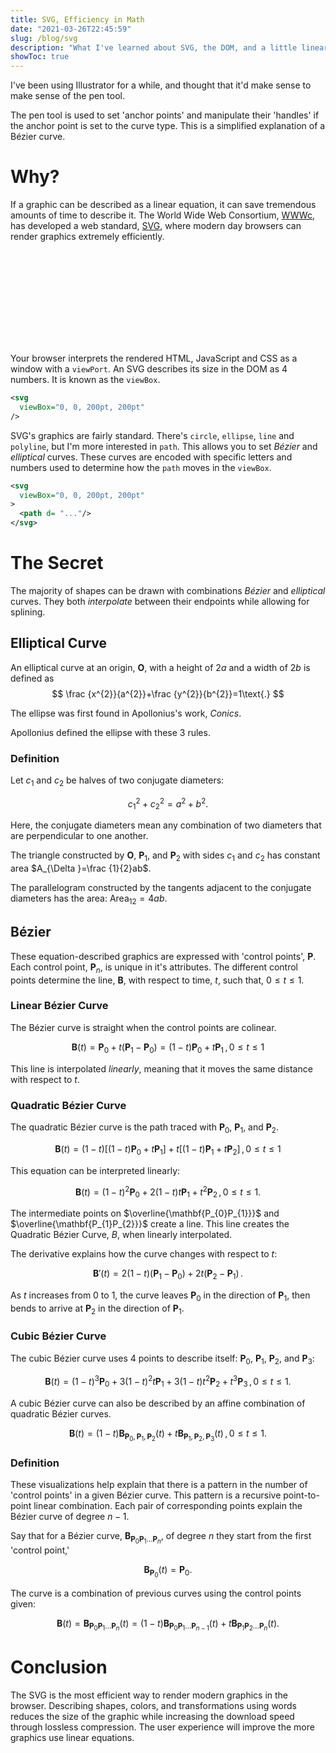 ```yaml
---
title: SVG, Efficiency in Math
date: "2021-03-26T22:45:59"
slug: /blog/svg
description: "What I've learned about SVG, the DOM, and a little linear algebra."
showToc: true
---
```


I've been using Illustrator for a while, and thought that it'd make sense to make sense of the pen tool.

The pen tool is used to set 'anchor points' and manipulate their 'handles' if the anchor point is set to the curve type. This is a simplified explanation of a Bézier curve.

# Why?

If a graphic can be described as a linear equation, it can save tremendous amounts of time to describe it. The World Wide Web Consortium, [WWWc](https://en.wikipedia.org/wiki/World_Wide_Web_Consortium), has developed a web standard, [SVG](https://en.wikipedia.org/wiki/Scalable_Vector_Graphics), where modern day browsers can render graphics extremely efficiently.

<W3C />

<SVG />

Your browser interprets the rendered HTML, JavaScript and CSS as a window with a `viewPort`. An SVG describes its size in the DOM as 4 numbers. It is known as the `viewBox`.

```xml
<svg 
  viewBox="0, 0, 200pt, 200pt"
/>
```

SVG's graphics are fairly standard. There's `circle`, `ellipse`, `line` and `polyline`, but I'm more interested in `path`. This allows you to set *Bézier* and *elliptical* curves. These curves are encoded with specific letters and numbers used to determine how the `path` moves in the `viewBox`.  

```xml
<svg 
  viewBox="0, 0, 200pt, 200pt"
>
  <path d= "..."/>
</svg>
```

# The Secret 
The majority of shapes can be drawn with combinations *Bézier* and *elliptical* curves. They both *interpolate* between their endpoints while allowing for splining.

## Elliptical Curve
An elliptical curve at an origin, $\mathbf{O}$, with a height of $2a$ and a width of $2b$ is defined as
$$
\frac {x^{2}}{a^{2}}+\frac {y^{2}}{b^{2}}=1\text{.}
$$

The ellipse was first found in Apollonius's work, *Conics*.

<Ellipse />

Apollonius defined the ellipse with these 3 rules.

### Definition

Let $c_{1}$ and $c_{2}$ be halves of two conjugate diameters:

$$
c_{1}^{2}+c_{2}^{2}=a^{2}+b^{2}\text{.}
$$

Here, the conjugate diameters mean any combination of two diameters that are perpendicular to one another.

The triangle constructed by $\mathbf{O}$, $\mathbf{P}_{1}$, and $\mathbf{P}_{2}$ with sides $c_{1}$ and $c_{2}$ has constant area $A_{\Delta }=\frac {1}{2}ab$.

The parallelogram constructed by the tangents adjacent to the conjugate diameters has the area: $\text{Area}_{12}=4ab$.

## Bézier

These equation-described graphics are expressed with 'control points', $\mathbf{P}$. Each control point, $\mathbf{P}_{n}$, is unique in it's attributes. The different control points determine the line, $\mathbf{B}$, with respect to time, $t$, such that, $0 \le t \le 1$.

### Linear Bézier Curve

The Bézier curve is straight when the control points are colinear.

$$
\mathbf {B} (t)=\mathbf {P} _{0}+t(\mathbf {P} _{1}-\mathbf {P} _{0})=(1-t)\mathbf {P} _{0}+t\mathbf {P} _{1}\,,\,0\leq t\leq 1
$$

This line is interpolated *linearly*, meaning that it moves the same distance with respect to $t$.

<LinearBezier />

### Quadratic Bézier Curve

The quadratic Bézier curve is the path traced with $\mathbf{P}_{0}$, $\mathbf{P}_{1}$, and $\mathbf{P}_{2}$.

$$
\mathbf {B} (t)=(1-t)[(1-t)\mathbf {P} _{0}+t\mathbf {P} _{1}]+t[(1-t)\mathbf {P} _{1}+t\mathbf {P} _{2}]\, ,\, 0\leq t\leq 1
$$

This equation can be interpreted linearly:

$$
\mathbf {B} (t)=(1-t)^{2}\mathbf {P} _{0}+2(1-t)t\mathbf {P} _{1}+t^{2}\mathbf {P} _{2}\,,\,0\leq t\leq 1.
$$

The intermediate points on $\overline{\mathbf{P_{0}P_{1}}}$ and $\overline{\mathbf{P_{1}P_{2}}}$ create a line. This line creates the Quadratic Bézier Curve, $B$, when linearly interpolated.

<QuadraticBezier />

The derivative explains how the curve changes with respect to $t$:

$$
\mathbf {B} '(t)=2(1-t)(\mathbf {P} _{1}-\mathbf {P} _{0})+2t(\mathbf {P} _{2}-\mathbf {P} _{1})\,.
$$

As $t$ increases from 0 to 1, the curve leaves $\mathbf {P} _{0}$ in the direction of $\mathbf {P} _{1}$, then bends to arrive at $\mathbf {P} _{2}$ in the direction of $\mathbf {P} _{1}$.

### Cubic Bézier Curve

The cubic Bézier curve uses 4 points to describe itself: $\mathbf {P} _{0}$, $\mathbf {P} _{1}$, $\mathbf {P} _{2}$, and $\mathbf {P} _{3}$:

$$
\mathbf {B} (t)=(1-t)^{3}\mathbf {P} _{0}+3(1-t)^{2}t\mathbf {P} _{1}+3(1-t)t^{2}\mathbf {P} _{2}+t^{3}\mathbf {P} _{3}\, , \,0\leq t\leq 1.
$$

<CubicBezier />

A cubic Bézier curve can also be described by an affine combination of quadratic Bézier curves.

$$
\mathbf {B} (t)=(1-t)\mathbf {B} _{\mathbf {P} _{0},\mathbf {P} _{1},\mathbf {P} _{2}}(t)+t\mathbf {B} _{\mathbf {P} _{1},\mathbf {P} _{2},\mathbf {P} _{3}}(t)\,,\,0\leq t\leq 1.
$$

### Definition
These visualizations help explain that there is a pattern in the number of 'control points' in a given Bézier curve. This pattern is a recursive point-to-point linear combination. Each pair of corresponding points explain the Bézier curve of degree $n-1$.

Say that for a Bézier curve, $\mathbf {B} _{\mathbf {P} _{0}\mathbf {P} _{1}\ldots \mathbf {P} _{n}}$, of degree $n$ they start from the first 'control point,'

$$
\mathbf {B} _{\mathbf {P} _{0}}(t)=\mathbf {P} _{0}{\text{.}}
$$

The curve is a combination of previous curves using the control points given:

$$
\mathbf {B} (t)=\mathbf {B} _{\mathbf {P} _{0}\mathbf {P} _{1}\ldots \mathbf {P} _{n}}(t)=(1-t)\mathbf {B} _{\mathbf {P} _{0}\mathbf {P} _{1}\ldots \mathbf {P} _{n-1}}(t)+t\mathbf {B} _{\mathbf {P} _{1}\mathbf {P} _{2}\ldots \mathbf {P} _{n}}(t){\text{.}}
$$

# Conclusion

The SVG is the most efficient way to render modern graphics in the browser. Describing shapes, colors, and transformations using words reduces the size of the graphic while increasing the download speed through lossless compression. The user experience will improve the more graphics use linear equations.
